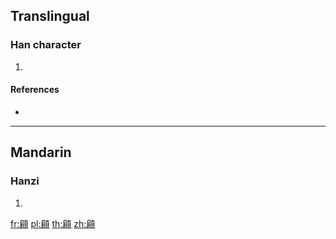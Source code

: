{{character info/new}}
==Translingual==

===Han character===
{{Han char|rn=181|rad=頁|as=08|sn=17|four=71286|canj=HBMBC,IBMBC}}

# {{defn|Han|sort=頁08}}

====References====
* {{Han ref|kx=1406.020|dkj=43548|dj=1923.270|hdz=74380.060|uh=9845|ud=38981|bh=EF49|bd=61257}}

----

==Mandarin==

===Hanzi===
{{cmn-hanzi|pin=[[jiān]] ([[jian1]])|wg=chien<sup>1</sup>}}

# {{defn|lang=cmn|sort=頁08}}

[[fr:顅]]
[[pl:顅]]
[[th:顅]]
[[zh:顅]]